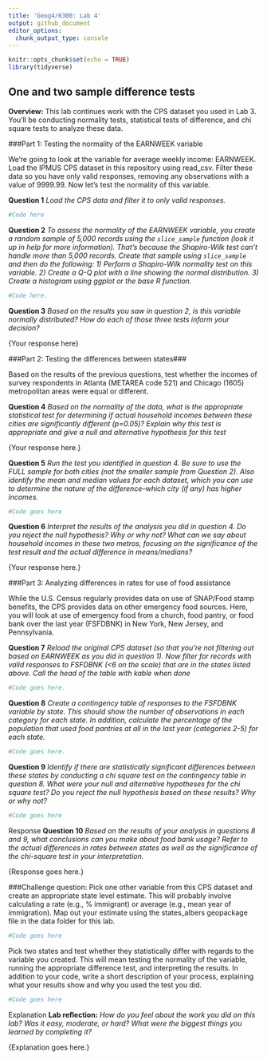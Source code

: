 ```yaml
---
title: 'Geog4/6300: Lab 4'
output: github_document
editor_options: 
  chunk_output_type: console
---
```


```r
knitr::opts_chunk$set(echo = TRUE)
library(tidyverse)
```

## One and two sample difference tests

**Overview:**
This lab continues work with the CPS dataset you used in Lab 3. You'll be conducting normality tests, statistical tests of difference, and chi square tests to analyze these data.

###Part 1: Testing the normality of the EARNWEEK variable

We're going to look at the variable for average weekly income: EARNWEEK. Load the IPMUS CPS dataset in this repository using read_csv. Filter these data so you have only valid responses, removing any observations with a value of 9999.99. Now let's test the normality of this variable.

**Question 1** _Load the CPS data and filter it to only valid responses._

```r
#Code here

```


**Question 2** _To assess the normality of the EARNWEEK variable, you create a random sample of 5,000 records using the `slice_sample` function (look it up in help for more information). That's because the Shapiro-Wilk test can't handle more than 5,000 records. Create that sample using `slice_sample` and then do the following: 1) Perform a Shapiro-Wilk normality test on this variable. 2) Create a Q-Q plot with a line showing the normal distribution. 3) Create a histogram using ggplot or the base R function._

```r
#Code here.

```


**Question 3** _Based on the results you saw in question 2, is this variable normally distributed? How do each of those three tests inform your decision?_

{Your response here}

###Part 2: Testing the differences between states###

Based on the results of the previous questions, test whether the incomes of survey respondents in Atlanta (METAREA code 521) and Chicago (1605) metropolitan areas were equal or different.

**Question 4** _Based on the normality of the data, what is the appropriate statistical test for determining if actual household incomes between these cities are significantly different (p=0.05)? Explain why this test is appropriate and give a null and alternative hypothesis for this test_

{Your response here.}

**Question 5** _Run the test you identified in question 4. Be sure to use the FULL sample for both cities (not the smaller sample from Question 2). Also identify the mean and median values for each dataset, which you can use to determine the nature of the difference--which city (if any) has higher incomes._

```r
#Code goes here
```

**Question 6** _Interpret the results of the analysis you did in question 4. Do you reject the null hypothesis? Why or why not? What can we say about household incomes in these two metros, focusing on the significance of the test result and the actual difference in means/medians?_

{Your response here.}

###Part 3: Analyzing differences in rates for use of food assistance

While the U.S. Census regularly provides data on use of SNAP/Food stamp benefits, the CPS provides data on other emergency food sources. Here, you will look at use of emergency food from a church, food pantry, or food bank over the last year (FSFDBNK) in New York, New Jersey, and Pennsylvania.

**Question 7** _Reload the original CPS dataset (so that you're not filtering out based on EARNWEEK as you did in question 1). Now filter for records with valid responses to FSFDBNK (<6 on the scale) that are in the states listed above. Call the head of the table with kable when done_

```r
#Code goes here.
```

**Question 8** _Create a contingency table of responses to the FSFDBNK variable by state. This should show the number of observations in each category for each state. In addition, calculate the percentage of the population that used food pantries at all in the last year (categories 2-5) for each state._

```r
#Code goes here.
```

**Question 9** _Identify if there are statistically significant differences between these states by conducting a chi square test on the contingency table in question 8. What were your null and alternative hypotheses for the chi square test? Do you reject the null hypothesis based on these results? Why or why not?_

```r
#Code goes here
```


{Response goes here.}

**Question 10** _Based on the results of your analysis in questions 8 and 9, what conclusions can you make about food bank usage? Refer to the actual differences in rates between states as well as the significance of the chi-square test in your interpretation._

{Response goes here.}

###Challenge question:
Pick one other variable from this CPS dataset and create an appropriate state level estimate. This will probably involve calculating a rate (e.g., % immigrant) or average (e.g., mean year of immigration).  Map out your estimate using the states_albers geopackage file in the data folder for this lab. 

```r
#Code goes here
```

Pick two states and test whether they statistically differ with regards to the variable you created. This will mean testing the normality of the variable, running the appropriate difference test, and interpreting the results. In addition to your code, write a short description of your process, explaining what your results show and why you used the test you did.

```r
#Code goes here
```

{Explanation goes here.}

**Lab reflection:** _How do you feel about the work you did on this lab? Was it easy, moderate, or hard? What were the biggest things you learned by completing it?_

{Explanation goes here.}